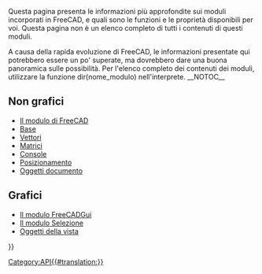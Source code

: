 <languages/>
{{VeryImportantMessage|(Ottobre 2019) Non modificare queste pagine. Le informazioni sono incomplete e obsolete. Per l'API più recente, consultare la [https://www.freecadweb.org/api documentazione API autogenerata] o generare la documentazione autonomamente seguendo [[Source documentation/it|Documentazione del codice sorgente]].}}

Questa pagina presenta le informazioni più approfondite sui moduli incorporati in FreeCAD, e quali sono le funzioni e le proprietà disponibili per voi. Questa pagina non è un elenco completo di tutti i contenuti di questi moduli.

A causa della rapida evoluzione di FreeCAD, le informazioni presentate qui potrebbero essere un po' superate, ma dovrebbero dare una buona panoramica sulle possibilità. Per l'elenco completo dei contenuti dei moduli, utilizzare la funzione dir(nome_modulo) nell'interprete.
__NOTOC__

== Non grafici ==

* [[FreeCAD_API/it|Il modulo di FreeCAD]]
* [[Base_API/it|Base]]
* [[Vector_API/it|Vettori]] 
* [[Matrix_API/it|Matrici]]
* [[Console_API/it|Console]]
* [[Placement_API/it|Posizionamento]]
* [[Object_API/it|Oggetti documento]]

== Grafici ==

* [[FreeCADGui_API/it|Il modulo FreeCADGui]]
* [[Selection_API/it|Il modulo Selezione]]
* [[ViewObject_API/it|Oggetti della vista]]

{{Powerdocnavi{{#translation:}}}}
[[Category:API{{#translation:}}]]
{{clear}}